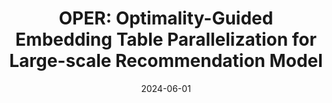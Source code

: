 ---
title: 'OPER: Optimality-Guided Embedding Table Parallelization for Large-scale Recommendation Model'
date: '2024-06-01'
tags: ['ATC2024']
draft: false
authors: ['Zheng Wang', 'Yuke Wang', 'Boyuan Feng', 'Guyue Huang', 'Dheevatsa Mudigere', 'Bharath Muthiah', 'Ang Li', 'Yufei Ding']
canonicalUrl: https://www.usenix.org/conference/atc24/presentation/wang
---